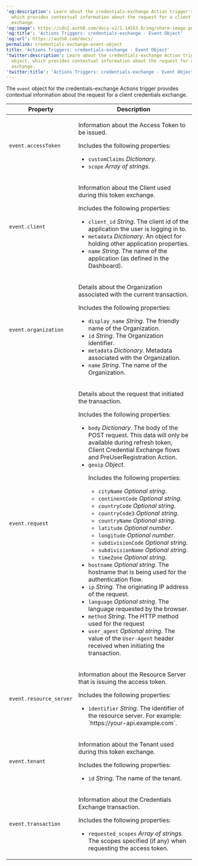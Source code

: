 ---
'og:description': Learn about the credentials-exchange Action trigger's event object,
  which provides contextual information about the request for a client credentials
  exchange.
'og:image': https://cdn2.auth0.com/docs-v2/1.14553.0/img/share-image.png
'og:title': 'Actions Triggers: credentials-exchange - Event Object'
'og:url': https://auth0.com/docs/
permalink: credentials-exchange-event-object
title: 'Actions Triggers: credentials-exchange - Event Object'
'twitter:description': Learn about the credentials-exchange Action trigger's event
  object, which provides contextual information about the request for a client credentials
  exchange.
'twitter:title': 'Actions Triggers: credentials-exchange - Event Object'
---
The `event` object for the credentials-exchange Actions trigger provides contextual information about the request for a client credentials exchange.

<table class="table">
<thead>
<tr>
<th>Property</th>
<th>Description</th>
</tr>
</thead>
<tbody>
<tr>
<td>
<p><code>event.accessToken</code></p>
</td>
<td>
<p>Information about the <Tooltip tip="Authorization credential, in the form of an opaque string or JWT, used to access an API." cta="View Glossary" href="/docs/glossary?term=Access+Token">Access Token</Tooltip> to be issued.</p>
<p>Includes the following properties:</p>
<ul>
<li><code>customClaims</code> <em>Dictionary</em>.</li>
<li><code>scope</code> <em>Array of strings</em>.</li>
</ul>
</td>
</tr>
<tr>
<td>
<p><code>event.client</code></p>
</td>
<td>
<p>Information about the Client used during this token exchange.</p>
<p>Includes the following properties:</p>
<ul>
<li>
<code>client_id</code> <em>String</em>.
            <span>The client id of the application the user is logging in to.</span>
</li>
<li>
<code>metadata</code> <em>Dictionary</em>.
            <span>An object for holding other application properties.</span>
</li>
<li>
<code>name</code> <em>String</em>.
            <span>The name of the application (as defined in the Dashboard).</span>
</li>
</ul>
</td>
</tr>
<tr>
<td>
<p><code>event.organization</code></p>
</td>
<td>
<p>Details about the Organization associated with the current transaction.</p>
<p>Includes the following properties:</p>
<ul>
<li>
<code>display_name</code> <em>String</em>.
            <span>The friendly name of the Organization.</span>
</li>
<li>
<code>id</code> <em>String</em>.
            <span>The Organization identifier.</span>
</li>
<li>
<code>metadata</code> <em>Dictionary</em>.
            <span>Metadata associated with the Organization.</span>
</li>
<li>
<code>name</code> <em>String</em>.
            <span>The name of the Organization.</span>
</li>
</ul>
</td>
</tr>
<tr>
<td>
<p><code>event.request</code></p>
</td>
<td>
<p>Details about the request that initiated the transaction.</p>
<p>Includes the following properties:</p>
<ul>
<li>
<code>body</code> <em>Dictionary</em>.
            <span>The body of the POST request. This data will only be available
              during refresh token, Client Credential Exchange flows and
              PreUserRegistration Action.</span>
</li>
<li>
<code>geoip</code> <em>Object</em>.
            <p>Includes the following properties:</p>
<ul>
<li><code>cityName</code> <em>Optional string</em>.</li>
<li><code>continentCode</code> <em>Optional string</em>.</li>
<li><code>countryCode</code> <em>Optional string</em>.</li>
<li><code>countryCode3</code> <em>Optional string</em>.</li>
<li><code>countryName</code> <em>Optional string</em>.</li>
<li><code>latitude</code> <em>Optional number</em>.</li>
<li><code>longitude</code> <em>Optional number</em>.</li>
<li><code>subdivisionCode</code> <em>Optional string</em>.</li>
<li><code>subdivisionName</code> <em>Optional string</em>.</li>
<li><code>timeZone</code> <em>Optional string</em>.</li>
</ul>
</li>
<li>
<code>hostname</code> <em>Optional string</em>.
            <span>The hostname that is being used for the authentication
              flow.</span>
</li>
<li>
<code>ip</code> <em>String</em>.
            <span>The originating IP address of the request.</span>
</li>
<li>
<code>language</code> <em>Optional string</em>.
            <span>The language requested by the browser.</span>
</li>
<li>
<code>method</code> <em>String</em>.
            <span>The HTTP method used for the request</span>
</li>
<li>
<code>user_agent</code> <em>Optional string</em>.
            <span>The value of the <code>User-Agent</code> header received when
              initiating the transaction.</span>
</li>
</ul>
</td>
</tr>
<tr>
<td>
<p><code>event.resource_server</code></p>
</td>
<td>
<p>
          Information about the Resource Server that is issuing the access token.
        </p>
<p>Includes the following properties:</p>
<ul>
<li>
<code>identifier</code> <em>String</em>.
            <span>The identifier of the resource server. For example:
              `https://your-api.example.com`.</span>
</li>
</ul>
</td>
</tr>
<tr>
<td>
<p><code>event.tenant</code></p>
</td>
<td>
<p>Information about the Tenant used during this token exchange.</p>
<p>Includes the following properties:</p>
<ul>
<li>
<code>id</code> <em>String</em>.
            <span>The name of the tenant.</span>
</li>
</ul>
</td>
</tr>
<tr>
<td>
<p><code>event.transaction</code></p>
</td>
<td>
<p>Information about the Credentials Exchange transaction.</p>
<p>Includes the following properties:</p>
<ul>
<li>
<code>requested_scopes</code> <em>Array of strings</em>.
            <span>The scopes specified (if any) when requesting the access
              token.</span>
</li>
</ul>
</td>
</tr>
</tbody>
</table>